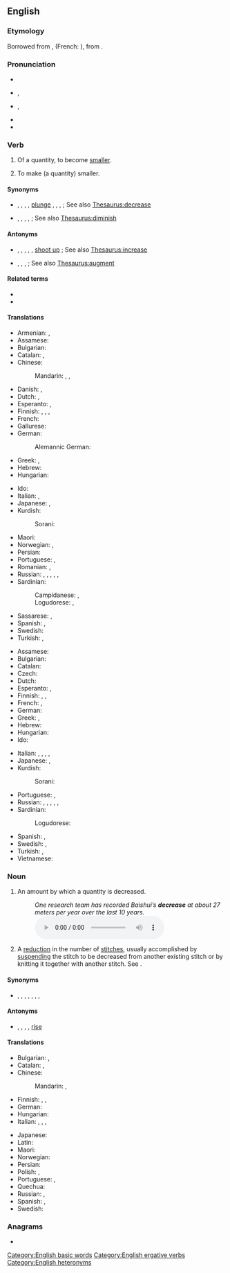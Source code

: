 ==English==

===Etymology===
Borrowed from {{bor|en|xno|-}}, {{bor|en|fro|descreistre}} (French: {{m|fr|décroître}}), from {{der|en|la|decrescere}}.

===Pronunciation===
* {{audio|en|En-us-decrease.ogg|Audio (US)}}
* {{a|verb}} {{enPR|dĭkrēs'}}, {{IPA|en|/dɪˈkɹiːs/}}
* {{a|noun}} {{enPR|dē'krēs}}, {{IPA|en|/ˈdiːkɹiːs/}}
* {{audio|en|LL-Q1860 (eng)-Nattes à chat-decrease.wav|Audio}}
* {{rhymes|en|iːs}}

===Verb===
{{en-verb|decreas}}

# {{lb|en|intransitive}} Of a quantity, to become [[smaller]].
# {{lb|en|transitive}} To make (a quantity) smaller.

====Synonyms====
* {{sense|become smaller}} {{l|en|drop}}, {{l|en|fall}}, {{l|en|go down}}, {{l|en|plummet}} {{qualifier|rapidly}}, [[plunge]] {{qualifier|rapidly}}, {{l|en|reduce}}, {{l|en|shrink}}, {{l|en|sink}}; See also [[Thesaurus:decrease]]
* {{sense|make smaller}} {{l|en|abate}}, {{l|en|cut}}, {{l|en|decrement}}, {{l|en|lower}}, {{l|en|reduce}}; See also [[Thesaurus:diminish]]

====Antonyms====
* {{sense|become larger}} {{l|en|go up}}, {{l|en|grow}}, {{l|en|increase}}, {{l|en|rise}}, {{l|en|soar}} {{qualifier|rapidly}}, [[shoot up]] {{qualifier|rapidly}}; See also [[Thesaurus:increase]]
* {{sense|make larger}} {{l|en|increase}}, {{l|en|increment}}, {{l|en|raise}}, {{l|en|up}} {{qualifier|informal}}; See also [[Thesaurus:augment]]

====Related terms====
* {{l|en|decretion}}
* {{l|en|increase}}

====Translations====
{{trans-top|become smaller}}
* Armenian: {{t+|hy|փոքրանալ}}, {{t+|hy|պակասել}}
* Assamese: {{t|as|কমা}}
* Bulgarian: {{t|bg|намаля́вам се}}
* Catalan: {{t+|ca|decréixer}}, {{t+|ca|disminuir}}
* Chinese:
*: Mandarin: {{t+|cmn|減少|sc=Hani}}, {{t+|cmn|减少|tr=jiǎnshǎo|sc=Hani}}, {{t+|cmn|下降|tr=xiàjiàng|sc=Hani}}
* Danish: {{t|da|formindske}}, {{t|da|forringe}}
* Dutch: {{t+|nl|afnemen}}, {{t+|nl|verminderen}}
* Esperanto: {{t|eo|malpliiĝi}}, {{t|eo|malaltiĝi}}
* Finnish: {{t+|fi|vähentyä}}, {{t+|fi|pienentyä}}, {{t+|fi|pienetä}}, {{t+|fi|vähetä}}
* French: {{t+|fr|diminuer}}
* Gallurese: {{t|sdn|affluscià}}
* German: {{t+|de|abnehmen}}
*: Alemannic German: {{t|gsw|schwiine}}
* Greek: {{t+|el|μειώνομαι}}, {{t+|el|λιγοστεύω}}
* Hebrew: {{t|he|פחת|tr=pakhát}}
* Hungarian: {{t+|hu|csökken}}
{{trans-mid}}
* Ido: {{t+|io|diminutar}}
* Italian: {{t+|it|diminuire}}, {{t+|it|calare}}
* Japanese: {{t+|ja|減少|tr=げんしょうする, genshō suru|alt=減少する|sc=Jpan}}, {{t+|ja|減る|tr=へる, heru|sc=Jpan}}
* Kurdish:
*: Sorani: {{t|ckb|کەم کردن|sc=ku-Arab}}
* Maori: {{t|mi|pāitiiti}}
* Norwegian: {{t+|no|forminske}}, {{t|no|forringe}}
* Persian: {{t+|fa|کاستن|tr=kāstan}}
* Portuguese: {{t+|pt|diminuir}}, {{t+|pt|reduzir}}
* Romanian: {{t+|ro|descrește}}, {{t+|ro|scădea}}
* Russian: {{t+|ru|уменьша́ться|impf}}, {{t+|ru|уме́ньшиться|pf}}, {{t+|ru|снижа́ться|impf}}, {{t+|ru|сни́зиться|pf}}, {{t+|ru|понижа́ться|impf}}, {{t+|ru|пони́зиться|pf}}
* Sardinian:
*: Campidanese: {{t|sc|calai}}, {{t|sc|menguai}}
*: Logudorese: {{t|sc|menguare}}, {{t|sc|minimare}}
* Sassarese: {{t|sdc|miminà}}, {{t|sdc|abbracà}}
* Spanish: {{t+|es|disminuir}}, {{t+|es|mermar}}
* Swedish: {{t+|sv|minska}}
* Turkish: {{t+|tr|azalmak}}, {{t+|tr|düşmek}}
{{trans-bottom}}

{{trans-top|make smaller}}
* Assamese: {{t|as|কমোৱা}}
* Bulgarian: {{t+|bg|намаля́вам}}
* Catalan: {{t+|ca|disminuir}}
* Czech: {{t+|cs|snížit}}
* Dutch: {{t+|nl|verminderen}}
* Esperanto: {{t|eo|malpliigi}}, {{t+|eo|malaltigi}}
* Finnish: {{t+|fi|laskea}}, {{t+|fi|vähentää}}, {{t+|fi|pienentää}}
* French: {{t+|fr|diminuer}}, {{t+|fr|réduire}}
* German: {{t+|de|verringern}}
* Greek: {{t+|el|μειώνω}}, {{t+|el|ελαττώνω}}
* Hebrew: {{t|he|הפחית|tr=hifkhít}}
* Hungarian: {{t+|hu|csökkent}}
* Ido: {{t+|io|diminutar}}
{{trans-mid}}
* Italian: {{t+|it|diminuire}}, {{t|it|far calare}}, {{t+|it|ribassare}}, {{t+|it|ridurre}}, {{t|it|decrementare}}
* Japanese: {{t+|ja|減少|alt=減少させる|tr=げんしょうさせる, genshō saseru|sc=Jpan}}, {{t+|ja|減らす|tr=へらす, herasu|sc=Jpan}}
* Kurdish:
*: Sorani: {{t|ckb|کەم کردن|sc=ku-Arab}}
* Portuguese: {{t+|pt|diminuir}}, {{t+|pt|reduzir}}
* Russian: {{t+|ru|уменьша́ть|impf}}, {{t+|ru|уме́ньшить|pf}}, {{t+|ru|понижа́ть|impf}}, {{t+|ru|пони́зить|pf}}, {{t+|ru|снижа́ть|impf}}, {{t+|ru|сни́зить|pf}}
* Sardinian:
*: Logudorese: {{t|sc|mèngua}}
* Spanish: {{t+|es|disminuir}}, {{t+|es|mermar}}
* Swedish: {{t+|sv|minska}}, {{t+|sv|förringa}}
* Turkish: {{t+|tr|azaltmak}}, {{t+|tr|düşürmek}}
* Vietnamese: {{t+|vi|hạ}}
{{trans-bottom}}

===Noun===
{{en-noun|~}}

# An amount by which a quantity is decreased.
#: ''One research team has recorded Baishui’s '''decrease''' at about 27 meters per year over the last 10 years.'' [[File:One research team has recorded Baishui’s decrease.ogg]]
# {{lb|en|knitting}} A [[reduction]] in the number of [[stitch]]es, usually accomplished by [[suspend]]ing the stitch to be decreased from another existing stitch or by knitting it together with another stitch. See {{w|Decrease (knitting)}}.

====Synonyms====
* {{sense|amount by which a quantity is decreased}} {{l|en|cut}}, {{l|en|decrement}}, {{l|en|drop}}, {{l|en|fall}}, {{l|en|loss}}, {{l|en|lowering}}, {{l|en|reduction}}, {{l|en|shrinkage}}

====Antonyms====
* {{sense|amount by which a quantity is decreased}} {{l|en|gain}}, {{l|en|increase}}, {{l|en|increment}}, {{l|en|raise}} {{qualifier|US, of pay}}, [[rise]]

====Translations====
{{trans-top|amount of decrease}}
* Bulgarian: {{t+|bg|намаляване|n}}, {{t+|bg|намаление|n}}
* Catalan: {{t|ca|disminució|f}}, {{t|ca|decreixença|f}}
* Chinese:
*: Mandarin: {{t+|cmn|減少|sc=Hani}}, {{t+|cmn|减少|tr=jiǎnshǎo|sc=Hani}}
* Finnish: {{t+|fi|lasku}}, {{t|fi|vähenemä}}, {{t+|fi|vähennys}}
* German: {{t+|de|Verringerung|f}}
* Hungarian: {{t+|hu|csökkenés}}
* Italian: {{t+|it|diminuzione|f}}, {{t+|it|calo|m}}, {{t+|it|ribasso|m}}, {{t+|it|riduzione|f}}
{{trans-mid}}
* Japanese: {{t+|ja|減少|tr=げんしょう, genshō|sc=Jpan}}
* Latin: {{t+|la|dēcrēmentum|n}}
* Maori: {{t|mi|ero}}
* Norwegian: {{t|no|forringelse}}
* Persian: {{t+|fa|کاهش|tr=kâheš}}
* Polish: {{t+|pl|spadek|m}}, {{t+|pl|ubytek|m}}
* Portuguese: {{t+|pt|redução|f}}, {{t+|pt|diminuição|f}}
* Quechua: {{t|qu|yawyay}}
* Russian: {{t+|ru|уменьше́ние|n}}, {{t+|ru|сниже́ние|n}}
* Spanish: {{t+|es|disminución|f}}, {{t+|es|merma}}
* Swedish: {{t+|sv|minskning|c}}
{{trans-bottom}}

===Anagrams===
* {{anagrams|en|a=acdeeers|deceaser}}

[[Category:English basic words]]
[[Category:English ergative verbs]]
[[Category:English heteronyms]]